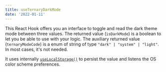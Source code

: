 ```yaml
---
title: useTernaryDarkMode
date: '2022-01-11'
---
```


This React Hook offers you an interface to toggle and read the dark theme mode between three values.
The returned value (`isDarkMode`) is a boolean to let you be able to use with your logic.
The auxiliary returned value (`ternaryModeCode`) is a enum of string of type `"dark" | "system" | "light"`. In most cases, it's not needed.

It uses internally [`useLocalStorage()`](/react-hook/use-local-storage) to persist the value and listens the OS color scheme preferences.
